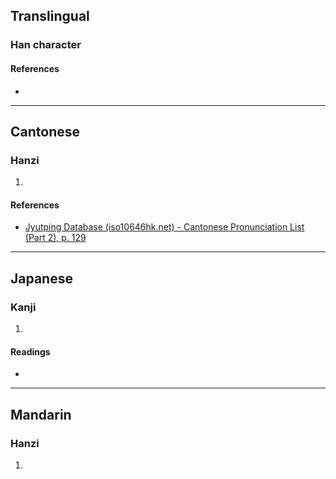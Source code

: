 {{character info/new}}
==Translingual==

===Han character===
{{Han char|rn=75|rad=木|as=08|sn=12|four=46900|canj=DWJR|ids=⿰木固}}

====References====
* {{Han ref|kx=0533.070|dkj=14946|dj=0921.070|hdz=21232.060|uh=68DD|ud=26845|bh=D9CF|bd=55759}}

----

==Cantonese==

===Hanzi===
{{yue-hanzi|jyut=[[gu3]]|y=gu3}}

# {{rfdef|yue|sort=木08}}

====References====
* [http://www.iso10646hk.net/jp/document/download.jsp Jyutping Database (iso10646hk.net) - Cantonese Pronunciation List (Part 2), p. 129]

----

==Japanese==

===Kanji===
{{ja-kanji|grade=|rs=木08}}

# {{rfdef|ja|sort=木08}}

====Readings====
* {{ja-readings|on=[[こ]] (ko), [[く]] (ku)|kun=[[ねずみおとし]] (nezumiotoshi)}}

----

==Mandarin==

===Hanzi===
{{cmn-hanzi|pin=[[gù]] ([[gu4]])|wg=ku<sup>4</sup>}}

# {{rfdef|cmn|sort=木08}}